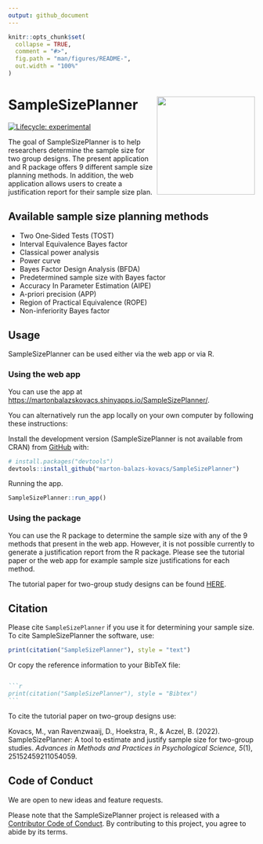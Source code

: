 ```yaml
---
output: github_document
---
```


<!-- README.md is generated from README.Rmd. Please edit that file -->

```r
knitr::opts_chunk$set(
  collapse = TRUE,
  comment = "#>",
  fig.path = "man/figures/README-",
  out.width = "100%"
)
```

# SampleSizePlanner <a href='https://marton-balazs-kovacs.github.io/SampleSizePlanner/'><img src='man/figures/ssp_logo.png' align="right" height="200" /></a>

<!-- badges: start -->
[![Lifecycle: experimental](https://img.shields.io/badge/lifecycle-experimental-orange.svg)](https://www.tidyverse.org/lifecycle/#experimental)
<!-- badges: end -->

The goal of SampleSizePlanner is to help researchers determine the sample size for two group designs. The present application and R package offers 9 different sample size planning methods. In addition, the web application allows users to create a justification report for their sample size plan.

## Available sample size planning methods
* Two One‐Sided Tests (TOST)
* Interval Equivalence Bayes factor
* Classical power analysis
* Power curve
* Bayes Factor Design Analysis (BFDA)
* Predetermined sample size with Bayes factor
* Accuracy In Parameter Estimation (AIPE)
* A-priori precision (APP)
* Region of Practical Equivalence (ROPE)
* Non-inferiority Bayes factor

## Usage

SampleSizePlanner can be used either via the web app or via R.

### Using the web app

You can use the app at [https://martonbalazskovacs.shinyapps.io/SampleSizePlanner/](https://martonbalazskovacs.shinyapps.io/SampleSizePlanner/).

You can alternatively run the app locally on your own computer by following these instructions:

Install the development version (SampleSizePlanner is not available from CRAN) from [GitHub](https://github.com/) with:

``` r
# install.packages("devtools")
devtools::install_github("marton-balazs-kovacs/SampleSizePlanner")
```

Running the app.

``` r
SampleSizePlanner::run_app()
```

### Using the package

You can use the R package to determine the sample size with any of the 9 methods that present in the web app. However, it is not possible currently to generate a justification report from the R package. Please see the tutorial paper or the web app for example sample size justifications for each method.

The tutorial paper for two-group study designs can be found [HERE](https://journals.sagepub.com/doi/pdf/10.1177/25152459211054059).

## Citation

Please cite `SampleSizePlanner` if you use it for determining your sample size. To cite SampleSizePlanner the software, use: 

```r
print(citation("SampleSizePlanner"), style = "text")
```

Or copy the reference information to your BibTeX file:

~~~bibtex

```r
print(citation("SampleSizePlanner"), style = "Bibtex")
```

~~~

To cite the tutorial paper on two-group designs use:

Kovacs, M., van Ravenzwaaij, D., Hoekstra, R., & Aczel, B. (2022). SampleSizePlanner: A tool to estimate and justify sample size for two-group studies. _Advances in Methods and Practices in Psychological Science, 5_(1), 25152459211054059.

## Code of Conduct

We are open to new ideas and feature requests.

Please note that the SampleSizePlanner project is released with a [Contributor Code of Conduct](https://marton-balazs-kovacs.github.io/SampleSizePlanner/CODE_OF_CONDUCT.html). By contributing to this project, you agree to abide by its terms.

